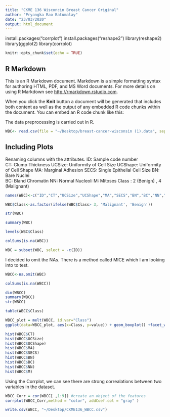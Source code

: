 ```yaml
---
title: "CKME 136 Wisconcin Breast Cancer Original"
author: "Pryangka Rao Batumalay"
date: "23/03/2020"
output: html_document
---
```


install.packages("corrplot")
install.packages("reshape2")
library(reshape2)
library(ggplot2)
library(corrplot)

```r
knitr::opts_chunk$set(echo = TRUE)
```

## R Markdown

This is an R Markdown document. Markdown is a simple formatting syntax for authoring HTML, PDF, and MS Word documents. For more details on using R Markdown see <http://rmarkdown.rstudio.com>.

When you click the **Knit** button a document will be generated that includes both content as well as the output of any embedded R code chunks within the document. You can embed an R code chunk like this:

The data preprocessing is carried out in R.

```r
WBC<- read.csv(file = "~/Desktop/breast-cancer-wisconsin (1).data", sep = ",", na.strings = '?', stringsAsFactors = F, header = F)
```

## Including Plots

Renaming columns with the attributes.
ID: Sample code number  
CT: Clump Thickness 
UCSize: Uniformity of Cell Size 
UCShape: Uniformity of Cell Shape
MA: Marginal Adhesion 
SECS: Single Epithelial Cell Size 
BN: Bare Nuclei  
BC: Bland Chromatin
NN: Normal Nucleoli 
M: Mitoses 
Class : 2 (Benign) , 4 (Malignant)

```r
names(WBC)<-c("ID","CT","UCSize","UCShape","MA","SECS","BN","BC","NN","M","Class")
```

```r
WBC$Class<-as.factor(ifelse(WBC$Class> 3, 'Malignant', 'Benign'))
```

```r
str(WBC)
```


```R
summary(WBC)
```

```R
levels(WBC$Class)
```

```R
colSums(is.na(WBC))
```

```R
WBC = subset(WBC, select = -c(ID))
```

I decided to omit the NAs. There is a method called MICE which I am looking into to test.
```R
WBCC<-na.omit(WBC)
```

```R
colSums(is.na(WBCC))
```


```R
dim(WBCC)
summary(WBCC)
str(WBCC)
```

```R
table(WBCC$Class)
```


```R
WBCC_plot = melt(WBCC, id.var="Class")
ggplot(data=WBCC_plot, aes(x=Class, y=value)) + geom_boxplot() +facet_wrap(~variable,ncol = 3)
```


```R
hist(WBCC$CT)
hist(WBCC$UCSize)
hist(WBCC$UCShape)
hist(WBCC$MA)
hist(WBCC$SECS)
hist(WBCC$BN)
hist(WBCC$BC)
hist(WBCC$NN)
hist(WBCC$M)
```

Using the Corrplot, we can see there are strong correalations between two variables in the dataset.
```R
WBCC_Corr = cor(WBCC[ ,1:9]) #create an object of the features
corrplot(WBCC_Corr,method = "color", addCoef.col = "gray" )
```

```R
write.csv(WBCC, "~/Desktop/CKME136_WBCC.csv")
```


